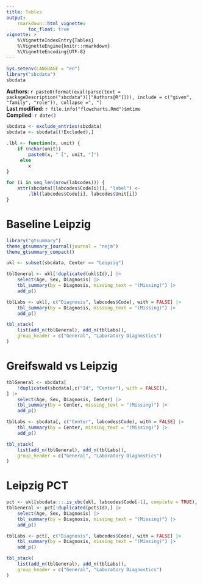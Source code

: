 ```yaml
---
title: Tables
output:
    rmarkdown::html_vignette:
        toc_float: true
vignette: >
    %\VignetteIndexEntry{Tables}
    %\VignetteEngine{knitr::rmarkdown}
    %\VignetteEncoding{UTF-8}
---
```


```r
Sys.setenv(LANGUAGE = "en")
library("sbcdata")
sbcdata
```

**Authors**: `r paste0(format(eval(parse(text = packageDescription("sbcdata")[["Authors@R"]])), include = c("given", "family", "role")), collapse =", ")`<br />
**Last modified:** `r file.info("flowcharts.Rmd")$mtime`<br />
**Compiled**: `r date()`

```r
sbcdata <- exclude_entries(sbcdata)
sbcdata <- sbcdata[(!Excluded),]

.lbl <- function(x, unit) {
    if (nchar(unit))
        paste0(x, " [", unit, "]")
     else
        x
}

for (i in seq_len(nrow(labcodes))) {
    attr(sbcdata[[labcodes$Code[i]]], "label") <-
        .lbl(labcodes$Code[i], labcodes$Unit[i])
}
```

# Baseline Leipzig

```r
library("gtsummary")
theme_gtsummary_journal(journal = "nejm")
theme_gtsummary_compact()

ukl <- subset(sbcdata, Center == "Leipzig")

tblGeneral <- ukl[!duplicated(ukl$Id),] |>
    select(Age, Sex, Diagnosis) |>
    tbl_summary(by = Diagnosis, missing_text = "(Missing)") |>
    add_p()

tblLabs <- ukl[, c("Diagnosis", labcodes$Code), with = FALSE] |>
    tbl_summary(by = Diagnosis, missing_text = "(Missing)") |>
    add_p()

tbl_stack(
    list(add_n(tblGeneral), add_n(tblLabs)),
    group_header = c("General", "Laboratory Diagnostics")
)
```

# Greifswald vs Leipzig

```r
tblGeneral <- sbcdata[
    !duplicated(sbcdata[,c("Id", "Center"), with = FALSE]),
] |>
    select(Age, Sex, Diagnosis, Center) |>
    tbl_summary(by = Center, missing_text = "(Missing)") |>
    add_p()

tblLabs <- sbcdata[, c("Center", labcodes$Code), with = FALSE] |>
    tbl_summary(by = Center, missing_text = "(Missing)") |>
    add_p()

tbl_stack(
    list(add_n(tblGeneral), add_n(tblLabs)),
    group_header = c("General", "Laboratory Diagnostics")
)
```

# Leipzig PCT

```r
pct <- ukl[sbcdata:::.is_cbc(ukl, labcodes$Code[-1], complete = TRUE), ]
tblGeneral <- pct[!duplicated(pct$Id),] |>
    select(Age, Sex, Diagnosis) |>
    tbl_summary(by = Diagnosis, missing_text = "(Missing)") |>
    add_p()

tblLabs <- pct[, c("Diagnosis", labcodes$Code), with = FALSE] |>
    tbl_summary(by = Diagnosis, missing_text = "(Missing)") |>
    add_p()

tbl_stack(
    list(add_n(tblGeneral), add_n(tblLabs)),
    group_header = c("General", "Laboratory Diagnostics")
)
```
